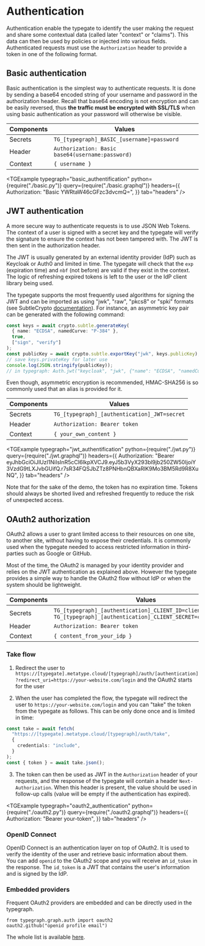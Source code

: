 

# Authentication

Authentication enable the typegate to identify the user making the request and share some contextual data (called later "context" or "claims"). This data can then be used by policies or injected into various fields. Authenticated requests must use the `Authorization` header to provide a token in one of the following format.

## Basic authentication

Basic authentication is the simplest way to authenticate requests. It is done by sending a base64 encoded string of your username and password in the authorization header. Recall that base64 encoding is not encryption and can be easily reversed, thus **the traffic must be encrypted with SSL/TLS** when using basic authentication as your password will otherwise be visible.

| Components | Values                                           |
| ---------- | ------------------------------------------------ |
| Secrets    | `TG_[typegraph]_BASIC_[username]=password`       |
| Header     | `Authorization: Basic base64(username:password)` |
| Context    | `{ username }`                                   |

<TGExample
  typegraph="basic_authentification"
  python={require("./basic.py")}
  query={require("./basic.graphql")}
  headers={{
    Authorization: "Basic YWRtaW46cGFzc3dvcmQ=",
  }}
  tab="headers"
/>

## JWT authentication

A more secure way to authenticate requests is to use JSON Web Tokens. The context of a user is signed with a secret key and the typegate will verify the signature to ensure the context has not been tampered with. The JWT is then sent in the authorization header.

The JWT is usually generated by an external identity provider (IdP) such as Keycloak or Auth0 and limited in time. The typegate will check that the `exp` (expiration time) and `nbf` (not before) are valid if they exist in the context. The logic of refreshing expired tokens is left to the user or the IdP client library being used.

The typegate supports the most frequently used algorithms for signing the JWT and can be imported as using "jwk", "raw", "pkcs8" or "spki" formats (see SubtleCrypto [documentation](https://developer.mozilla.org/en-US/docs/Web/API/SubtleCrypto/importKey)).
For instance, an asymmetric key pair can be generated with the following command:

```typescript
const keys = await crypto.subtle.generateKey(
  { name: "ECDSA", namedCurve: "P-384" },
  true,
  ["sign", "verify"]
);
const publicKey = await crypto.subtle.exportKey("jwk", keys.publicKey);
// save keys.privateKey for later use
console.log(JSON.stringify(publicKey));
// in typegraph: Auth.jwt("keycloak", "jwk", {"name": "ECDSA", "namedCurve": "P-384"})
```

Even though, asymmetric encryption is recommended, HMAC-SHA256 is so commonly used that an alias is provided for it.

| Components | Values                                       |
| ---------- | -------------------------------------------- |
| Secrets    | `TG_[typegraph]_[authentication]_JWT=secret` |
| Header     | `Authorization: Bearer token`                |
| Context    | `{ your_own_content }`                       |

<TGExample
  typegraph="jwt_authentification"
  python={require("./jwt.py")}
  query={require("./jwt.graphql")}
  headers={{
    Authorization:
      "Bearer eyJhbGciOiJIUzI1NiIsInR5cCI6IkpXVCJ9.eyJ5b3VyX293bl9jb250ZW50IjoiY3VzdG9tLXJvbGUifQ.r7sR34FQSJbZTz8PNHbnQBXaRlK9Mo3BM5Rd9R8XuNQ",
  }}
  tab="headers"
/>

Note that for the sake of the demo, the token has no expiration time. Tokens should always be shorted lived and refreshed frequently to reduce the risk of unexpected access.

## OAuth2 authorization

OAuth2 allows a user to grant limited access to their resources on one site, to another site, without having to expose their credentials. It is commonly used when the typegate needed to access restricted information in third-parties such as Google or GitHub.

Most of the time, the OAuth2 is managed by your identity provider and relies on the JWT authentication as explained above. However the typegate provides a simple way to handle the OAuth2 flow without IdP or when the system should be lightweight.

| Components | Values                                                                                                               |
| ---------- | -------------------------------------------------------------------------------------------------------------------- |
| Secrets    | `TG_[typegraph]_[authentication]_CLIENT_ID=client_id`, `TG_[typegraph]_[authentication]_CLIENT_SECRET=client_secret` |
| Header     | `Authorization: Bearer token`                                                                                        |
| Context    | `{ content_from_your_idp }`                                                                                          |

### Take flow

1. Redirect the user to `https://[typegate].metatype.cloud/[typegraph]/auth/[authentication]?redirect_uri=https://your-website.com/login` and the OAuth2 starts for the user

2. When the user has completed the flow, the typegate will redirect the user to `https://your-website.com/login` and you can "take" the token from the typegate as follows. This can be only done once and is limited in time:

```typescript
const take = await fetch(
  "https://[typegate].metatype.cloud/[typegraph]/auth/take",
  {
    credentials: "include",
  }
);
const { token } = await take.json();
```

3. The token can then be used as JWT in the `Authorization` header of your requests, and the response of the typegate will contain a header `Next-Authorization`. When this header is present, the value should be used in follow-up calls (value will be empty if the authentication has expired).

<OAuth2 name="github" typegraph="oauth2_authentication" />

<TGExample
  typegraph="oauth2_authentication"
  python={require("./oauth2.py")}
  query={require("./oauth2.graphql")}
  headers={{
    Authorization: "Bearer your-token",
  }}
  tab="headers"
/>

### OpenID Connect

OpenID Connect is an authentication layer on top of OAuth2. It is used to verify the identity of the user and retrieve basic information about them. You can add `openid` to the OAuth2 scope and you will receive an `id_token` in the response. The `id_token` is a JWT that contains the user's information and is signed by the IdP.

### Embedded providers

Frequent OAuth2 providers are embedded and can be directly used in the typegraph.

```
from typegraph.graph.auth import oauth2
oauth2.github("openid profile email")
```

The whole list is available [here](https://github.com/metatypedev/metatype/blob/main/typegraph/python/typegraph/graph/auth/oauth2.py).
